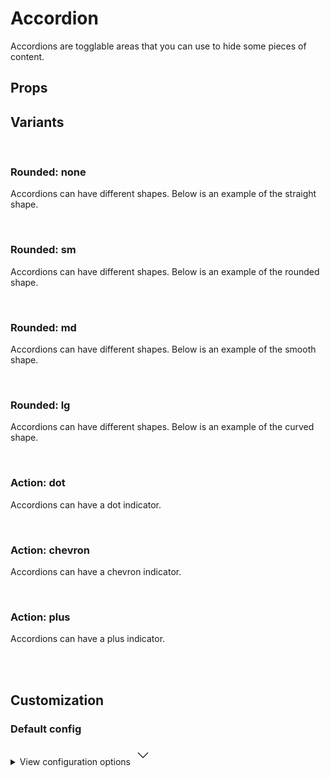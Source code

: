 
<Meta of={AccordionStories} />

# Accordion

Accordions are togglable areas that you can use to hide some pieces of content.

<Primary />

## Props

<Controls />

## Variants

<br />

### Rounded: none

Accordions can have different shapes. Below is an example of the straight shape.

<div className="flex gap-2 bg-slate-100 dark:bg-slate-900 p-6 rounded-sm">
  <Story of={AccordionStories.Straight} />
</div>

<br />

### Rounded: sm

Accordions can have different shapes. Below is an example of the rounded shape.

<div className="flex gap-2 bg-slate-100 dark:bg-slate-900 p-6 rounded-sm">
  <Story of={AccordionStories.Rounded} />
</div>

<br />

### Rounded: md

Accordions can have different shapes. Below is an example of the smooth shape.

<div className="flex gap-2 bg-slate-100 dark:bg-slate-900 p-6 rounded-sm">
  <Story of={AccordionStories.Smooth} />
</div>

<br />

### Rounded: lg

Accordions can have different shapes. Below is an example of the curved shape.

<div className="flex gap-2 bg-slate-100 dark:bg-slate-900 p-6 rounded-sm">
  <Story of={AccordionStories.Curved} />
</div>

<br />

### Action: dot

Accordions can have a dot indicator.

<div className="flex gap-2 bg-slate-100 dark:bg-slate-900 p-6 rounded-sm">
  <Story of={AccordionStories.Dot} />
</div>

<br />

### Action: chevron

Accordions can have a chevron indicator.

<div className="flex gap-2 bg-slate-100 dark:bg-slate-900 p-6 rounded-sm">
  <Story of={AccordionStories.Chevron} />
</div>

<br />

### Action: plus

Accordions can have a plus indicator.

<div className="flex gap-2 bg-slate-100 dark:bg-slate-900 p-6 rounded-sm">
  <Story of={AccordionStories.Plus} />
</div>

<br />
<br />

## Customization

### Default config

<div class="relative">
  <details class="relative bg-slate-50 border border-slate-200 rounded-lg p-4 [&>summary>svg]:open:-rotate-180">
    <summary class="list-none cursor-pointer">
      <span class="font-sans text-slate-500">View configuration options</span>
      <svg
        class="w-5 h-5 text-slate-500 absolute top-5 end-4 transition-transform duration-300"
        xmlns="http://www.w3.org/2000/svg"
        width="32"
        height="32"
        viewBox="0 0 24 24"
      >
        <path
          fill="none"
          stroke="currentColor"
          strokeLinecap="round"
          strokeLinejoin="round"
          strokeWidth="2"
          d="m6 9l6 6l6-6"
        />
      </svg>
    </summary>

    <div class="!mt-4">
      <pre >
        {JSON.stringify(defaultConfig, null, 2)}
      </pre>
    </div>

  </details>
</div>